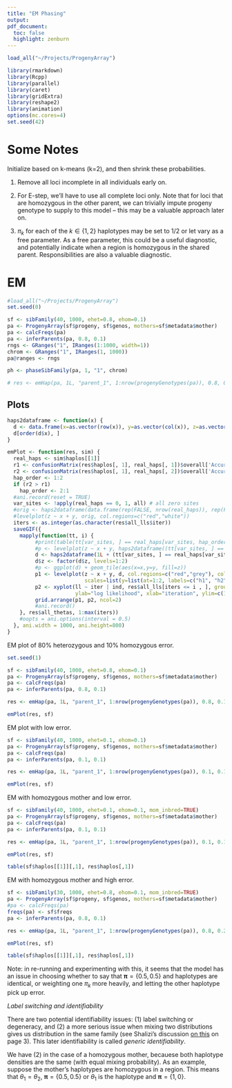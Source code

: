 ```yaml
---
title: "EM Phasing"
output:
pdf_document:
  toc: false
  highlight: zenburn
---
```


```r
load_all("~/Projects/ProgenyArray")

library(rmarkdown)
library(Rcpp)
library(parallel)
library(caret)
library(gridExtra)
library(reshape2)
library(animation)
options(mc.cores=4)
set.seed(42)
```

# Some Notes

Initialize based on k-means (k=2), and then shrink these probabilities.

(1) Remove all loci incomplete in all individuals early on.

(2) For E-step, we'll have to use all complete loci only. Note that for loci
that are homozygous in the other parent, we can trivially impute progeny
genotype to supply to this model -- this may be a valuable approach later on.

(3) $\pi_k$ for each of the $k \in \{1, 2\}$ haplotypes may be set to $1/2$ or
let vary as a free parameter. As a free parameter, this could be a useful
diagnostic, and potentially indicate when a region is homozygous in the shared
parent. Responsibilities are also a valuable diagnostic.

# EM

```r


#load_all("~/Projects/ProgenyArray")
set.seed(0)

sf <- sibFamily(40, 1000, ehet=0.8, ehom=0.1)
pa <- ProgenyArray(sf$progeny, sf$genos, mothers=sf$metadata$mother)
pa <- calcFreqs(pa)
pa <- inferParents(pa, 0.8, 0.1)
rngs <- GRanges("1", IRanges(1:1000, width=1))
chrom <- GRanges("1", IRanges(1, 1000))
pa@ranges <- rngs

ph <- phaseSibFamily(pa, 1, "1", chrom)

# res <- emHap(pa, 1L, "parent_1", 1:nrow(progenyGenotypes(pa)), 0.8, 0.1)

```

## Plots

```r

haps2dataframe <- function(x) {
  d <- data.frame(x=as.vector(row(x)), y=as.vector(col(x)), z=as.vector(x))
  d[order(d$x), ]
}

emPlot <- function(res, sim) {
  real_haps <- sim$haplos[[1]]
  r1 <- confusionMatrix(res$haplos[, 1], real_haps[, 1])$overall['Accuracy']
  r2 <- confusionMatrix(res$haplos[, 1], real_haps[, 2])$overall['Accuracy']
  hap_order <- 1:2
  if (r2 > r1)
    hap_order <- 2:1
  #ani.record(reset = TRUE)
  var_sites <- !apply(real_haps == 0, 1, all) # all zero sites
  #orig <- haps2dataframe(data.frame(rep(FALSE, nrow(real_haps)), rep(FALSE, nrow(real_haps))))
  #levelplot(z ~ x + y, orig, col.regions=c("red","white"))
  iters <- as.integer(as.character(res$all_lls$iter))
  saveGIF({
    mapply(function(tt, i) {
         #print(table(tt[var_sites, ] == real_haps[var_sites, hap_order]))
         #p <- levelplot(z ~ x + y, haps2dataframe((tt[var_sites, ] == real_haps[var_sites, hap_order])), col.regions=c("red","white"))
         d <- haps2dataframe(1L + (tt[var_sites, ] == real_haps[var_sites, hap_order]))
         d$z <- factor(d$z, levels=1:2)
         #p <- ggplot(d) + geom_tile(aes(x=x,y=y, fill=z))
         p1 <- levelplot(z ~ x + y, d, col.regions=c("red","grey"), colorkey=FALSE, xlab="locus", ylab="haplotype\n(incorrect alleles are red)",
                         scales=list(y=list(at=1:2, labels=c("h1", "h2"))))
         p2 <- xyplot(ll ~ iter | ind, res$all_lls[iters <= i , ], group=hap, type='l', xlim=c(0, max(iters)),
                      ylab="log likelihood", xlab="iteration", ylim=c(1.1*min(res$all_lls$ll), 0.9*max(res$all_lls$ll)))
         grid.arrange(p1, p2, ncol=2)
         #ani.record()
    }, res$all_thetas, 1:max(iters))
    #oopts = ani.options(interval = 0.5)
  }, ani.width = 1000, ani.height=800)
}


```

EM plot of 80% heterozygous and 10% homozygous error.

```r
set.seed(1)

sf <- sibFamily(40, 1000, ehet=0.8, ehom=0.1)
pa <- ProgenyArray(sf$progeny, sf$genos, mothers=sf$metadata$mother)
pa <- calcFreqs(pa)
pa <- inferParents(pa, 0.8, 0.1)

res <- emHap(pa, 1L, "parent_1", 1:nrow(progenyGenotypes(pa)), 0.8, 0.1)

emPlot(res, sf)

```

EM plot with low error.

```r

sf <- sibFamily(40, 1000, ehet=0.1, ehom=0.1)
pa <- ProgenyArray(sf$progeny, sf$genos, mothers=sf$metadata$mother)
pa <- calcFreqs(pa)
pa <- inferParents(pa, 0.1, 0.1)

res <- emHap(pa, 1L, "parent_1", 1:nrow(progenyGenotypes(pa)), 0.1, 0.1)

emPlot(res, sf)

```

EM with homozygous mother and low error.

```r
sf <- sibFamily(40, 1000, ehet=0.1, ehom=0.1, mom_inbred=TRUE)
pa <- ProgenyArray(sf$progeny, sf$genos, mothers=sf$metadata$mother)
pa <- calcFreqs(pa)
pa <- inferParents(pa, 0.1, 0.1)

res <- emHap(pa, 1L, "parent_1", 1:nrow(progenyGenotypes(pa)), 0.1, 0.1)

emPlot(res, sf)

table(sf$haplos[[1]][,1], res$haplos[,1])

```

EM with homozygous mother and high error.

```r
sf <- sibFamily(30, 1000, ehet=0.8, ehom=0.1, mom_inbred=TRUE)
pa <- ProgenyArray(sf$progeny, sf$genos, mothers=sf$metadata$mother)
#pa <- calcFreqs(pa)
freqs(pa) <- sf$freqs
pa <- inferParents(pa, 0.8, 0.1)

res <- emHap(pa, 1L, "parent_1", 1:nrow(progenyGenotypes(pa)), 0.8, 0.2)

emPlot(res, sf)

table(sf$haplos[[1]][,1], res$haplos[,1])

```

Note: in re-running and experimenting with this, it seems that the model has an
issue in choosing whether to say that $\mathbf{\pi} = \{0.5, 0.5\}$ and
haplotypes are identical, or weighting one $\pi_k$ more heavily, and letting
the other haplotype pick up error.

*Label switching and identifiability*

There are two potential identifiability issues: (1) label switching or
degeneracy, and (2) a more serious issue when mixing two distributions gives us
distribution in the same family (see Shalizi's discussion [on
this](http://www.stat.cmu.edu/~cshalizi/350/lectures/29/lecture-29.pdf) on page
3). This later identifiability is called _generic identifiability_.

We have (2) in the case of a homozygous mother, becauese both haplotype
densities are the same (with equal mixing probability). As an example, suppose
the mother's haplotypes are homozygous in a region. This means that $\theta_1 =
\theta_2$, $\mathbf{\pi} = \{0.5, 0.5\}$ or $\theta_1$ is the haplotype and
$\mathbf{\pi} = \{1, 0\}$.

